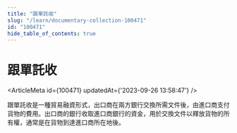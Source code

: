 ```yaml
---
title: "跟單託收"
slug: "/learn/documentary-collection-100471"
id: "100471"
hide_table_of_contents: true
---
```



# 跟單託收

<ArticleMeta id={100471} updatedAt={'2023-09-26 13:58:47'} />
<div className='border-solid border-b border-t-0 my-4 border-[var(--ifm-color-gray-300)]' />

跟單託收是一種貿易融資形式，出口商在兩方銀行交換所需文件後，由進口商支付貨物的費用。出口商的銀行收取進口商銀行的資金，用於交換文件以釋放貨物的所有權，通常是在貨物到達進口商所在地後。
